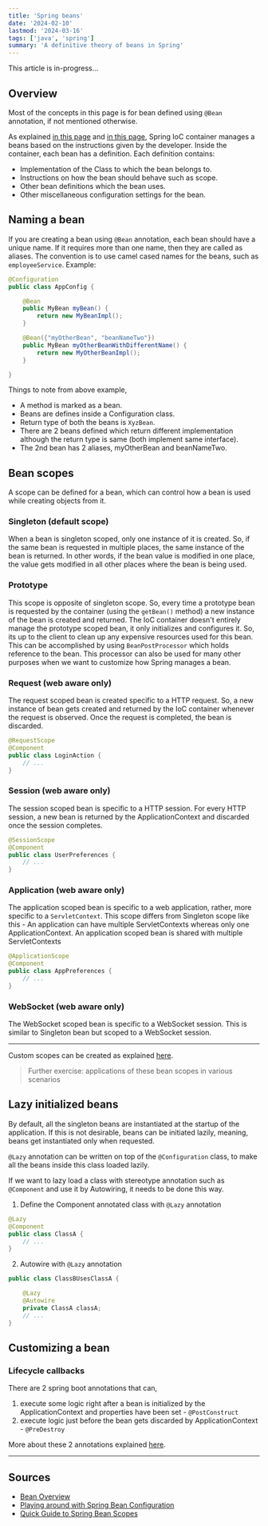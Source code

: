 ```yaml
---
title: 'Spring beans'
date: '2024-02-10'
lastmod: '2024-03-16'
tags: ['java', 'spring']
summary: 'A definitive theory of beans in Spring'
---
```


<TOCInline toc={props.toc} exclude="Overview" />

This article is in-progress...

## Overview

Most of the concepts in this page is for bean defined using `@Bean` annotation, if not mentioned otherwise.

As explained [in this page](./spring-ioc-container) and [in this page](./spring-boot-essentials-annotations-1#component-vs-bean-annotation), Spring IoC container manages a beans based on the instructions given by the developer. Inside the container, each bean has a definition. Each definition contains:

- Implementation of the Class to which the bean belongs to.
- Instructions on how the bean should behave such as scope.
- Other bean definitions which the bean uses.
- Other miscellaneous configuration settings for the bean.

## Naming a bean

If you are creating a bean using `@Bean` annotation, each bean should have a unique name. If it requires more than one name, then they are called as aliases. The convention is to use camel cased names for the beans, such as `employeeService`.
Example:

```java
@Configuration
public class AppConfig {

	@Bean
	public MyBean myBean() {
		return new MyBeanImpl();
	}

	@Bean({"myOtherBean", "beanNameTwo"})
	public MyBean myOtherBeanWithDifferentName() {
		return new MyOtherBeanImpl();
	}

}
```

Things to note from above example,

- A method is marked as a bean.
- Beans are defines inside a Configuration class.
- Return type of both the beans is `XyzBean`.
- There are 2 beans defined which return different implementation although the return type is same (both implement same interface).
- The 2nd bean has 2 aliases, myOtherBean and beanNameTwo.

## Bean scopes

A scope can be defined for a bean, which can control how a bean is used while creating objects from it.

### Singleton (default scope)

When a bean is singleton scoped, only one instance of it is created. So, if the same bean is requested in multiple places, the same instance of the bean is returned.
In other words, if the bean value is modified in one place, the value gets modified in all other places where the bean is being used.

### Prototype

This scope is opposite of singleton scope. So, every time a prototype bean is requested by the container (using the `getBean()` method) a new instance of the bean is created and returned.
The IoC container doesn't entirely manage the prototype scoped bean, it only initializes and configures it. So, its up to the client to clean up any expensive resources used for this bean. This can be accomplished by using `BeanPostProcessor` which holds reference to the bean. This processor can also be used for many other purposes when we want to customize how Spring manages a bean.

### Request (web aware only)

The request scoped bean is created specific to a HTTP request. So, a new instance of bean gets created and returned by the IoC container whenever the request is observed. Once the request is completed, the bean is discarded.

```java
@RequestScope
@Component
public class LoginAction {
	// ...
}
```

### Session (web aware only)

The session scoped bean is specific to a HTTP session. For every HTTP session, a new bean is returned by the ApplicationContext and discarded once the session completes.

```java
@SessionScope
@Component
public class UserPreferences {
	// ...
}
```

### Application (web aware only)

The application scoped bean is specific to a web application, rather, more specific to a `ServletContext`. This scope differs from Singleton scope like this - An application can have multiple ServletContexts whereas only one ApplicationContext. An application scoped bean is shared with multiple ServletContexts

```java
@ApplicationScope
@Component
public class AppPreferences {
	// ...
}
```

### WebSocket (web aware only)

The WebSocket scoped bean is specific to a WebSocket session. This is similar to Singleton bean but scoped to a WebSocket session.

---

Custom scopes can be created as explained [here](https://docs.spring.io/spring-framework/reference/core/beans/factory-scopes.html#beans-factory-scopes-custom).

> Further exercise: applications of these bean scopes in various scenarios

## Lazy initialized beans

By default, all the singleton beans are instantiated at the startup of the application. If this is not desirable, beans can be initiated lazily, meaning, beans get instantiated only when requested.

`@Lazy` annotation can be written on top of the `@Configuration` class, to make all the beans inside this class loaded lazily.

If we want to lazy load a class with stereotype annotation such as `@Component` and use it by Autowiring, it needs to be done this way.

1. Define the Component annotated class with `@Lazy` annotation

```java
@Lazy
@Component
public class ClassA {
    // ...
}
```

2. Autowire with `@Lazy` annotation

```java
public class ClassBUsesClassA {

    @Lazy
    @Autowire
    private ClassA classA;
    // ...
}
```

## Customizing a bean

### Lifecycle callbacks

There are 2 spring boot annotations that can,

1. execute some logic right after a bean is initialized by the ApplicationContext and properties have been set - `@PostConstruct`
2. execute logic just before the bean gets discarded by ApplicationContext - `@PreDestroy`

More about these 2 annotations explained [here](./spring-boot-essentials-annotations-1#postconstruct-vs-predestroy-annotation).

---

## Sources

- [Bean Overview](https://docs.spring.io/spring-framework/reference/core/beans/definition.html)
- [Playing around with Spring Bean Configuration](https://www.codingame.com/playgrounds/2096/playing-around-with-spring-bean-configuration)
- [Quick Guide to Spring Bean Scopes](https://www.baeldung.com/spring-bean-scopes)
